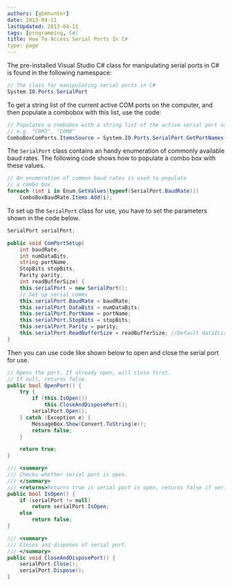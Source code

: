 ```yaml
---
authors: [gbmhunter]
date: 2013-04-11
lastUpdated: 2013-04-11
tags: [programming, C#]
title: How To Access Serial Ports In C#
type: page
---
```


The pre-installed Visual Studio C# class for manipulating serial ports in C# is found in the following namespace:

```c#    
// The class for manipulating serial ports in C#
System.IO.Ports.SerialPort
```

To get a string list of the current active COM ports on the computer, and then populate a combobox with this list, use the code:

```c# 
// Populates a combobox with a string list of the active serial port names
// e.g. "COM3", "COM8"
ComboBoxComPorts.ItemsSource = System.IO.Ports.SerialPort.GetPortNames();
```

The `SerialPort` class contains an handy enumeration of commonly available baud rates. The following code shows how to populate a combo box with these values.

```c# 
// An enumeration of common baud rates is used to populate
// a combo box.
foreach (int i in Enum.GetValues(typeof(SerialPort.BaudRate)))
    ComboBoxBaudRate.Items.Add(i);
```

To set up the `SerialPort` class for use, you have to set the parameters shown in the code below.

```c# 
SerialPort serialPort;

public void ComPortSetup(
    int baudRate, 
    int numDataBits,
    string portName,
    StopBits stopBits,
    Parity parity,
    int readBufferSize) {
    this.serialPort = new SerialPort();
    // Set up serial comms
    this.serialPort.BaudRate = baudRate;
    this.serialPort.DataBits = numDataBits;
    this.serialPort.PortName = portName;
    this.serialPort.StopBits = stopBits;
    this.serialPort.Parity = parity;
    this.serialPort.ReadBufferSize = readBufferSize; //Default dataIList
}
```

Then you can use code like shown below to open and close the serial port for use.

```c#
// Opens the port. If already open, will close first.
// If null, returns false.
public bool OpenPort() {
    try {
        if (this.IsOpen())
            this.CloseAndDisposePort();
        serialPort.Open();
    } catch (Exception e) {
        MessageBox.Show(Convert.ToString(e));
        return false;
    }

    return true;
}

/// <summary>
/// Checks whether serial port is open. 
/// </summary>
/// <returns>Returns true is serial port is open, returns false if serial port is closed or null.</returns>
public bool IsOpen() {
    if (serialPort != null)
        return serialPort.IsOpen;
    else
        return false;
}

/// <summary>
/// Closes and disposes of serial port.
/// </summary>
public void CloseAndDisposePort() {
    serialPort.Close();
    serialPort.Dispose();
}
```
